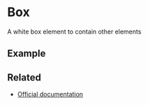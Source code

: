 
<Meta title="Elements/Box" />

# Box

A white box element to contain other elements

<ArgsTable of={Box} />

## Example
<Canvas>
  <Story story={stories.Default} name="Box" />
</Canvas>

## Related

- [Official documentation](https://bulma.io/documentation/elements/box)
